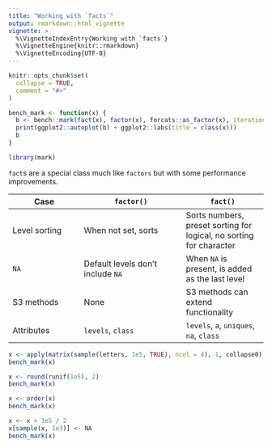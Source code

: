 ```yaml
---
title: "Working with `facts`"
output: rmarkdown::html_vignette
vignette: >
  %\VignetteIndexEntry{Working with `facts`}
  %\VignetteEngine{knitr::rmarkdown}
  %\VignetteEncoding{UTF-8}
---
```


```r
knitr::opts_chunk$set(
  collapse = TRUE,
  comment = "#>"
)

bench_mark <- function(x) {
  b <- bench::mark(fact(x), factor(x), forcats::as_factor(x), iterations = 50, check = FALSE)
  print(ggplot2::autoplot(b) + ggplot2::labs(title = class(x)))
  b
}
```

```r
library(mark)
```

`fact`s are a special class much like `factors` but with some performance improvements.

| Case    | `factor()` | `fact()` |
| ------- | ---------- | -------- |
| Level sorting | When not set, sorts | Sorts numbers, preset sorting for logical, no sorting for character |
| `NA` | Default levels don't include `NA` | When `NA` is present, is added as the last level |
| S3 methods | None | S3 methods can extend functionality |
| Attributes | `levels`, `class`|  `levels`, `a`, `uniques`, `na`, `class` |

```r
x <- apply(matrix(sample(letters, 1e5, TRUE), ncol = 4), 1, collapse0)
bench_mark(x)

x <- round(runif(1e5), 2)
bench_mark(x)

x <- order(x)
bench_mark(x)

x <- x > 1e5 / 2
x[sample(x, 1e3)] <- NA
bench_mark(x)
```
